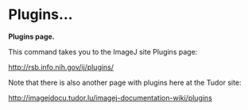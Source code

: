 = Plugins... =

'''Plugins page.'''

This command takes you to the ImageJ site Plugins page:

http://rsb.info.nih.gov/ij/plugins/

Note that there is also another page with plugins here at the Tudor site:

http://imagejdocu.tudor.lu/imagej-documentation-wiki/plugins
